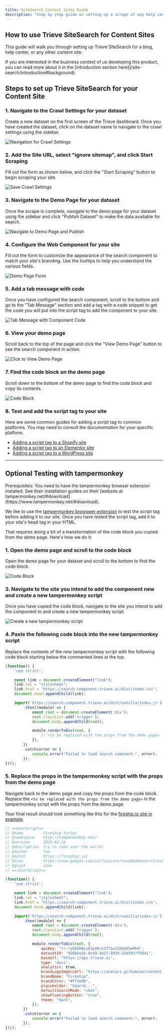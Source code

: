 ```yaml
---
title: SiteSearch Content Sites Guide
description: "Step by step guide on setting up a scrape of any help center, blog, or content site, configuring the web component, and adding the script tag to your site."
---
```


<div id="vimeo-content-guide"></div>

## How to use Trieve SiteSearch for Content Sites

This guide will walk you through setting up Trieve SiteSearch for a blog, help center, or any other content site.

<Note>
  If you are interested in the business context of us developing this product, you can read more about it in the [introduction section here](/site-search/introduction#background).
</Note>

## Steps to set up Trieve SiteSearch for your Content Site

### 1. Navigate to the Crawl Settings for your dataset

Create a new dataset on the first screen of the Trieve dashboard. Once you have created the dataset, click on the dataset name to navigate to the crawl settings using the sidebar.

<img
  src="https://trieve.b-cdn.net/docs/site-search/trieve-crawling-options-navigate.png"
  alt="Navigation for Crawl Settings"
/>

### 2. Add the Site URL, select "ignore sitemap", and click Start Scraping

Fill out the form as shown below, and click the "Start Scraping" button to begin scraping your site.

<img
  src="https://trieve.b-cdn.net/docs/site-search/content-site-search-guide.png"
  alt="Save Crawl Settings"
/>

### 3. Navigate to the Demo Page for your dataset

Once the scrape is complete, navigate to the demo page for your dataset using the sidebar and click "Publish Dataset" to make the data available for search.

<img
  src="https://trieve.b-cdn.net/docs/site-search/trieve-demo-page-navigate-publish.png"
  alt="Navigate to Demo Page and Publish"
/>

### 4. Configure the Web Component for your site

Fill out the form to customize the appearance of the search component to match your site's branding. Use the tooltips to help you understand the various fields.

<img
  src="https://trieve.b-cdn.net/docs/site-search/trieve-demo-page-form.png"
  alt="Demo Page Form"
/>

### 5. Add a tab message with code

Once you have configured the search component, scroll to the bottom and go to the "Tab Message" section and add a tag with a code snippet to get the code you will put into the script tag to add the component to your site.

<img
  src="https://trieve.b-cdn.net/docs/site-search/tab-message-component-code.png"
  alt="Tab Message with Component Code"
/>

### 6. View your demo page

Scroll back to the top of the page and click the "View Demo Page" button to see the search component in action.

<img
  src="https://trieve.b-cdn.net/docs/site-search/click-to-view-demo-page.png"
  alt="Click to View Demo Page"
/>

### 7. Find the code block on the demo page

Scroll down to the bottom of the demo page to find the code block and copy its contents.

<Frame>
  <img
    src="https://trieve.b-cdn.net/docs/site-search/demo-page-code-block.png"
    alt="Code Block"
  />
</Frame>

### 8. Test and add the script tag to your site

Here are some common guides for adding a script tag to common platforms. You may need to consult the documentation for your specific platform.

- [Adding a script tag to a Shopify site](https://www.biscuitsbundles.com/blog/how-to-add-code-to-your-head-section-in-shopify)
- [Adding a script tag to an Elementor site](https://elementor.com/help/custom-code-pro/)
- [Adding a script tag to a WordPress site](https://www.wpbeginner.com/beginners-guide/how-to-easily-add-javascript-in-wordpress-pages-or-posts/)

-------

## Optional Testing with tampermonkey

<Note>
  Prerequisites: You need to have the tampermonkey browser extension installed.
  See their installation guides on their [website at
  tampermonkey.net/#download](https://www.tampermonkey.net/#download).
</Note>

We like to use the [tampermonkey browswer extension](https://www.tampermonkey.net/) to test the script tag before adding it to our site. Once you have tested the script tag, add it to your site's head tag in your HTML.

That requires doing a bit of a transformation of the code block you copied from the demo page. Here's how we do it:

### 1. Open the demo page and scroll to the code block

Open the demo page for your dataset and scroll to the bottom to find the code block.

<Frame>
  <img
    src="https://trieve.b-cdn.net/docs/site-search/demo-page-code-block.png"
    alt="Code Block"
  />
</Frame>

### 3. Navigate to the site you intend to add the component new and create a new tampermonkey script

Once you have copied the code block, navigate to the site you intend to add the component to and create a new tampermonkey script.

<Frame>
  <img
    src="https://trieve.b-cdn.net/docs/create-tampermonkey-script.png"
    alt="Create a new tampermonkey script"
  />
</Frame>

### 4. Paste the following code block into the new tampermonkey script

Replace the contents of the new tampermonkey script with the following code block starting below the commented lines at the top.

```javascript tampermonkey script {17}
(function() {
    'use strict';

    const link = document.createElement("link");
    link.rel = "stylesheet";
    link.href = "https://search-component.trieve.ai/dist/index.css";
    document.head.appendChild(link);

    import('https://search-component.trieve.ai/dist/vanilla/index.js')
        .then((module) => {
            const root = document.createElement('div');
            root.classList.add('trigger');
            document.body.appendChild(root);

            module.renderToDiv(root, {
                // <to be replaced with the props from the demo page>
            });
        })
        .catch(error => {
            console.error("Failed to load search comonent:", error);
        });
})();
```

### 5. Replace the props in the tampermonkey script with the props from the demo page

Navigate back to the demo page and copy the props from the code block. Replace the `<to be replaced with the props from the demo page>` in the tampermonkey script with the props from the demo page.

Your final result should look something like this for the [fireship.io site in example](https://fireship.io/).

```javascript final tampermonkey script {28-39}
// ==UserScript==
// @name         Fireship Script
// @namespace    http://tampermonkey.net/
// @version      2025-02-28
// @description  try to take over the world!
// @author       You
// @match        https://fireship.io/
// @icon         https://www.google.com/s2/favicons?sz=64&domain=fireship.io
// @grant        none
// ==/UserScript==

(function() {
    'use strict';

    const link = document.createElement("link");
    link.rel = "stylesheet";
    link.href = "https://search-component.trieve.ai/dist/index.css";
    document.head.appendChild(link);

    import('https://search-component.trieve.ai/dist/vanilla/index.js')
        .then((module) => {
            const root = document.createElement('div');
            root.classList.add('trigger');
            document.body.appendChild(root);

            module.renderToDiv(root, {
                apiKey: "tr-ry8EUHNioE2pVKcS37l5u31EGbU5wMk9",
                datasetId: "930bee1b-9ce9-4e27-8939-3245937f9d41",
                baseUrl: "https://api.trieve.ai",
                type: "docs",
                analytics: true,
                brandLogoImgSrcUrl: "https://avatars.githubusercontent.com/u/46283609?s=200&v=4",
                brandName: "Fireship",
                brandColor: "#ff3e00",
                placeholder: "Search...",
                defaultSearchMode: "chat",
                showFloatingButton: "true",
                theme: "dark",
            });
        })
        .catch(error => {
            console.error("Failed to load search comonent:", error);
        });
})();
```

